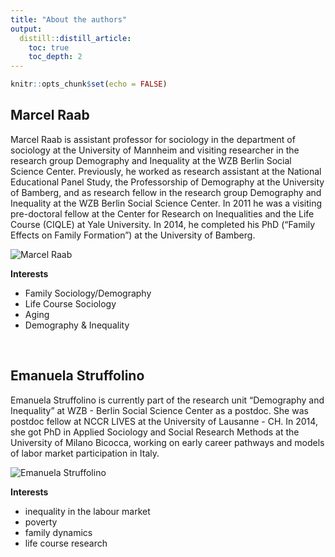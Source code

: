 ---
title: "About the authors"
output:
  distill::distill_article:
    toc: true
    toc_depth: 2
---

```{r setup, include=FALSE}
knitr::opts_chunk$set(echo = FALSE)
```

## Marcel Raab

Marcel Raab is assistant professor for sociology in the department of sociology at the University of Mannheim and visiting researcher in the research group Demography and Inequality at the WZB Berlin Social Science Center. Previously, he worked as research assistant at the National Educational Panel Study, the Professorship of Demography at the University of Bamberg, and as research fellow in the research group Demography and Inequality at the WZB Berlin Social Science Center. In 2011 he was a visiting pre-doctoral fellow at the Center for Research on Inequalities and the Life Course (CIQLE) at Yale University. In 2014, he completed his PhD (“Family Effects on Family Formation”) at the University of Bamberg.

<aside>
<img src="https://lh3.googleusercontent.com/a-/AAuE7mD-RsuoA-hdfjagbehO9tcgMl5Uz_fcnOddNvZmUmk=s192-cc-rg" class="img-circle" alt="Marcel Raab">
</aside>


**Interests**  

- Family Sociology/Demography
- Life Course Sociology
- Aging
- Demography & Inequality

\

## Emanuela Struffolino 

Emanuela Struffolino is currently part of the research unit "Demography and Inequality" at WZB - Berlin Social Science Center as a postdoc. She was postdoc fellow at NCCR LIVES at the University of Lausanne - CH. In 2014, she got PhD in Applied Sociology and Social Research Methods at the University of Milano Bicocca, working on early career pathways and models of labor market participation in Italy. 

<aside>
<img src="https://emanuela-struffolino.com/authors/admin/avatar_hu0146c0d82728d84db25b52efa873ad86_1267888_250x250_fill_q90_lanczos_center.jpg" class="img-circle" alt="Emanuela Struffolino">
</aside>

**Interests**  

- inequality in the labour market
- poverty 
- family dynamics
- life course research
